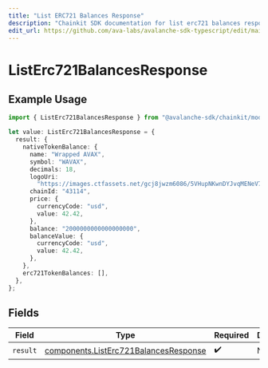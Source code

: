 ```yaml
---
title: "List ERC721 Balances Response"
description: "Chainkit SDK documentation for list erc721 balances response"
edit_url: https://github.com/ava-labs/avalanche-sdk-typescript/edit/main/chainkit/docs/models/operations/listerc721balancesresponse.md
---
```


# ListErc721BalancesResponse

## Example Usage

```typescript
import { ListErc721BalancesResponse } from "@avalanche-sdk/chainkit/models/operations";

let value: ListErc721BalancesResponse = {
  result: {
    nativeTokenBalance: {
      name: "Wrapped AVAX",
      symbol: "WAVAX",
      decimals: 18,
      logoUri:
        "https://images.ctfassets.net/gcj8jwzm6086/5VHupNKwnDYJvqMENeV7iJ/fdd6326b7a82c8388e4ee9d4be7062d4/avalanche-avax-logo.svg",
      chainId: "43114",
      price: {
        currencyCode: "usd",
        value: 42.42,
      },
      balance: "2000000000000000000",
      balanceValue: {
        currencyCode: "usd",
        value: 42.42,
      },
    },
    erc721TokenBalances: [],
  },
};
```

## Fields

| Field                                                                                          | Type                                                                                           | Required                                                                                       | Description                                                                                    |
| ---------------------------------------------------------------------------------------------- | ---------------------------------------------------------------------------------------------- | ---------------------------------------------------------------------------------------------- | ---------------------------------------------------------------------------------------------- |
| `result`                                                                                       | [components.ListErc721BalancesResponse](https://github.com/ava-labs/avalanche-sdk-typescript/blob/main/chainkit/models/components/listerc721balancesresponse.md) | :heavy_check_mark:                                                                             | N/A                                                                                            |